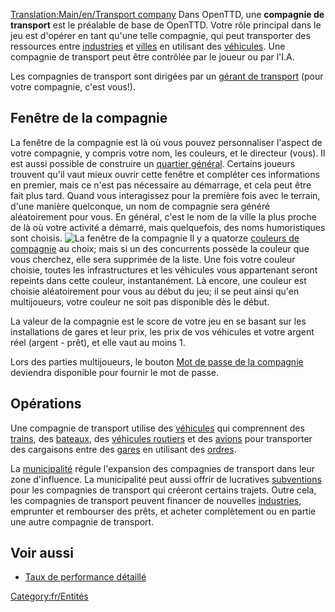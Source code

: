 [[Translation:Main/en/Transport company]]
Dans OpenTTD, une '''compagnie de transport''' est le préalable de base de OpenTTD. Votre rôle principal dans le jeu est d'opérer en tant qu'une telle compagnie, qui peut transporter des ressources entre [[Main/fr/Industries|industries]] et [[Main/fr/Ville|villes]] en utilisant des [[Main/fr/Véhicules|véhicules]]. Une compagnie de transport peut être contrôlée par le joueur ou par l'I.A.

Les compagnies de transport sont dirigées par un [[Main/fr/Gérant de transport|gérant de transport]] (pour votre compagnie, c'est vous!).

==Fenêtre de la compagnie==
La fenêtre de la compagnie est là où vous pouvez personnaliser l'aspect de votre compagnie, y compris votre nom, les couleurs, et le directeur (vous). Il est aussi possible de construire un [[Main/fr/Quartier général|quartier général]]. Certains joueurs trouvent qu'il vaut mieux ouvrir cette fenêtre et compléter ces informations en premier, mais ce n'est pas nécessaire au démarrage, et cela peut être fait plus tard. Quand vous interagissez pour la première fois avec le terrain, d'une manière quelconque, un nom de compagnie sera généré aléatoirement pour vous. En général, c'est le nom de la ville la plus proche de là où votre activité a démarré, mais quelquefois, des noms humoristiques sont choisis.
[[File:en/Companywindow.png|center|frame|La fenêtre de la compagnie]]
Il y a quatorze [[Main/fr/Couleur de compagnie|couleurs de compagnie]] au choix; mais si un des concurrents possède la couleur que vous cherchez, elle sera supprimée de la liste. Une fois votre couleur choisie, toutes les infrastructures et les véhicules vous appartenant seront repeints dans cette couleur, instantanément. Là encore, une couleur est choisie aléatoirement pour vous au début du jeu; il se peut ainsi qu'en multijoueurs, votre couleur ne soit pas disponible dès le début.

La valeur de la compagnie est le score de votre jeu en se basant sur les installations de gares et leur prix, les prix de vos véhicules et votre argent réel (argent - prêt), et elle vaut au moins 1.

Lors des parties multijoueurs, le bouton [[Main/fr/Mot de passe de la compagnie|Mot de passe de la compagnie]] deviendra disponible pour fournir le mot de passe.

==Opérations==
Une compagnie de transport utilise des [[Main/fr/Véhicules|véhicules]] qui comprennent des [[Main/fr/Trains|trains]], des [[Main/fr/Bateaux|bateaux]], des [[Main/fr/Véhicules Routiers|véhicules routiers]] et des [[Main/fr/Avions|avions]] pour transporter des cargaisons entre des [[Main/fr/Gares|gares]] en utilisant des [[Main/fr/Ordres|ordres]].

La [[Main/fr/Municipalité|municipalité]] régule l'expansion des compagnies de transport dans leur zone d'influence. La municipalité peut aussi offrir de lucratives [[Main/fr/Subvention|subventions]] pour les compagnies de transport qui créeront certains trajets. Outre cela, les compagnies de transport peuvent financer de nouvelles [[Main/fr/Industries|industries]], emprunter et rembourser des prêts, et acheter complètement ou en partie une autre compagnie de transport.

==Voir aussi==
*[[Main/fr/Taux de performance détaillé|Taux de performance détaillé]]

[[Category:fr/Entités]]